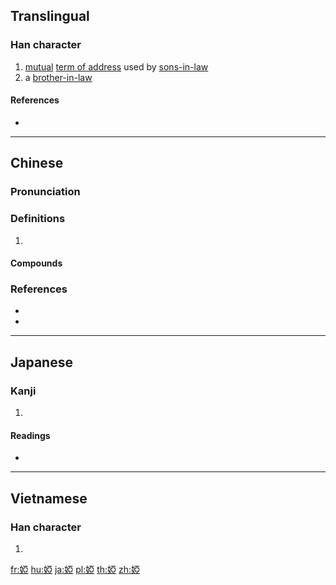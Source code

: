 {{also|娅}}
==Translingual==

===Han character===
{{Han char|rn=38|rad=女|as=08|sn=11|four=41417|canj=VMLM|ids=⿰女亞}}

# [[mutual]] [[term of address]] used by [[sons-in-law]]
# a [[brother-in-law]]

====References====
* {{Han ref|kx=0265.230|dkj=06441|dj=0532.210|hdz=21055.080|uh=5A6D|ud=23149|bh=D4D5|bd=54485}}

----

==Chinese==
{{zh-forms|s=娅}}

===Pronunciation===
{{zh-pron
|m=yā
|c=aa3,ngaa3
|mc=y
|oc=y
|cat=
}}

===Definitions===
{{zh-hanzi}}

# {{rfdef|zh}}

====Compounds====
{{zh-der|姻婭|婭奼|婭婿|婭嬛|婭鬟|閭黨姻婭}}

===References===
* {{R:twedu|B00658}}
* {{R:yue:Hanzi}}

----

==Japanese==

===Kanji===
{{ja-kanji|grade=|rs=女08}}

# {{defn|lang=ja|sort=女08}}

====Readings====
* {{ja-readings|on=[[あ]] (a)|kun=[[あいむこ]] (aimuko), [[こしもと]] (koshimoto)}}

----

==Vietnamese==

===Han character===
{{vi-hantu|ả|rs=女08}}

# {{defn|lang=vi|sort=女08}}

[[fr:婭]]
[[hu:婭]]
[[ja:婭]]
[[pl:婭]]
[[th:婭]]
[[zh:婭]]